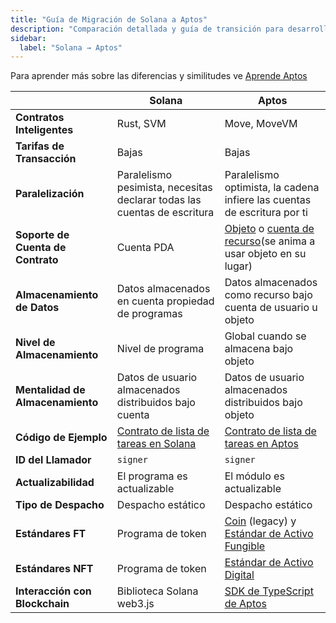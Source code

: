 ```yaml
---
title: "Guía de Migración de Solana a Aptos"
description: "Comparación detallada y guía de transición para desarrolladores de Solana que migran al desarrollo de blockchain de Aptos"
sidebar:
  label: "Solana → Aptos"
---
```


Para aprender más sobre las diferencias y similitudes ve [Aprende Aptos](https://learn.aptoslabs.com/en/tutorials/solana-to-aptos-guide/cheat-sheet?workshop=solana-to-aptos)

|                              | Solana                                                                                                             | Aptos                                                                                                                                     |
| ---------------------------- | ------------------------------------------------------------------------------------------------------------------ | ----------------------------------------------------------------------------------------------------------------------------------------- |
| **Contratos Inteligentes**   | Rust, SVM                                                                                                          | Move, MoveVM                                                                                                                              |
| **Tarifas de Transacción**   | Bajas                                                                                                              | Bajas                                                                                                                                     |
| **Paralelización**           | Paralelismo pesimista, necesitas declarar todas las cuentas de escritura                                            | Paralelismo optimista, la cadena infiere las cuentas de escritura por ti                                                                   |
| **Soporte de Cuenta de Contrato** | Cuenta PDA                                                                                                        | [Objeto](/build/smart-contracts/objects) o [cuenta de recurso](/build/smart-contracts/resource-accounts)(se anima a usar objeto en su lugar) |
| **Almacenamiento de Datos**  | Datos almacenados en cuenta propiedad de programas                                                                 | Datos almacenados como recurso bajo cuenta de usuario u objeto                                                                             |
| **Nivel de Almacenamiento**  | Nivel de programa                                                                                                  | Global cuando se almacena bajo objeto                                                                                                     |
| **Mentalidad de Almacenamiento** | Datos de usuario almacenados distribuidos bajo cuenta                                                           | Datos de usuario almacenados distribuidos bajo objeto                                                                                     |
| **Código de Ejemplo**        | [Contrato de lista de tareas en Solana](https://github.com/aptos-labs/move-by-examples/tree/main/advanced-todo-list/solana) | [Contrato de lista de tareas en Aptos](https://github.com/aptos-labs/move-by-examples/tree/main/advanced-todo-list/aptos)                  |
| **ID del Llamador**          | `signer`                                                                                                           | `signer`                                                                                                                                  |
| **Actualizabilidad**         | El programa es actualizable                                                                                        | El módulo es actualizable                                                                                                                 |
| **Tipo de Despacho**         | Despacho estático                                                                                                  | Despacho estático                                                                                                                         |
| **Estándares FT**            | Programa de token                                                                                                  | [Coin](/build/smart-contracts/aptos-coin) (legacy) y [Estándar de Activo Fungible](/build/smart-contracts/fungible-asset)                   |
| **Estándares NFT**           | Programa de token                                                                                                  | [Estándar de Activo Digital](/build/smart-contracts/digital-asset)                                                                         |
| **Interacción con Blockchain** | Biblioteca Solana web3.js                                                                                         | [SDK de TypeScript de Aptos](/build/sdks/ts-sdk)                                                                                          |
